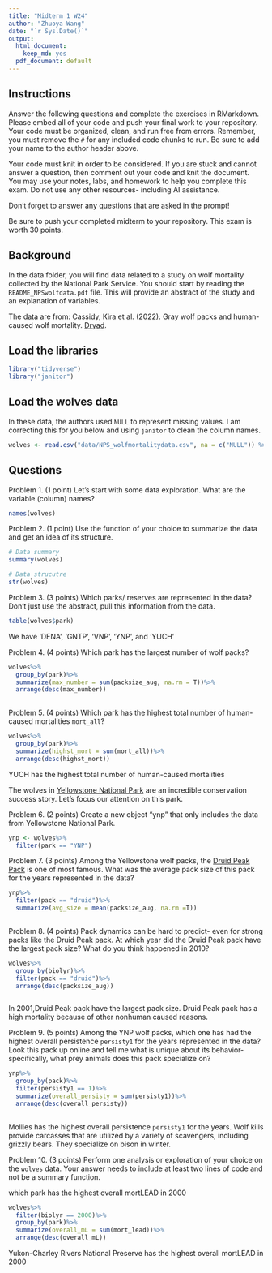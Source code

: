 ```yaml
---
title: "Midterm 1 W24"
author: "Zhuoya Wang"
date: "`r Sys.Date()`"
output:
  html_document: 
    keep_md: yes
  pdf_document: default
---
```


## Instructions
Answer the following questions and complete the exercises in RMarkdown. Please embed all of your code and push your final work to your repository. Your code must be organized, clean, and run free from errors. Remember, you must remove the `#` for any included code chunks to run. Be sure to add your name to the author header above. 

Your code must knit in order to be considered. If you are stuck and cannot answer a question, then comment out your code and knit the document. You may use your notes, labs, and homework to help you complete this exam. Do not use any other resources- including AI assistance.  

Don't forget to answer any questions that are asked in the prompt!  

Be sure to push your completed midterm to your repository. This exam is worth 30 points.  

## Background
In the data folder, you will find data related to a study on wolf mortality collected by the National Park Service. You should start by reading the `README_NPSwolfdata.pdf` file. This will provide an abstract of the study and an explanation of variables.  

The data are from: Cassidy, Kira et al. (2022). Gray wolf packs and human-caused wolf mortality. [Dryad](https://doi.org/10.5061/dryad.mkkwh713f). 

## Load the libraries
```r
library("tidyverse")
library("janitor")
```

## Load the wolves data
In these data, the authors used `NULL` to represent missing values. I am correcting this for you below and using `janitor` to clean the column names.
```r
wolves <- read.csv("data/NPS_wolfmortalitydata.csv", na = c("NULL")) %>% clean_names()
```

## Questions
Problem 1. (1 point) Let's start with some data exploration. What are the variable (column) names?  

```r
names(wolves)
```



Problem 2. (1 point) Use the function of your choice to summarize the data and get an idea of its structure.  

```r
# Data summary
summary(wolves)
```

```r
# Data strucutre
str(wolves)
```


Problem 3. (3 points) Which parks/ reserves are represented in the data? Don't just use the abstract, pull this information from the data.  

```r
table(wolves$park)
```

We have 'DENA', 'GNTP', 'VNP', 'YNP', and 'YUCH'


Problem 4. (4 points) Which park has the largest number of wolf packs?
```r
wolves%>%
  group_by(park)%>%
  summarize(max_number = sum(packsize_aug, na.rm = T))%>%
  arrange(desc(max_number))
              

```


Problem 5. (4 points) Which park has the highest total number of human-caused mortalities `mort_all`?

```r
wolves%>%
  group_by(park)%>%
  summarize(highst_mort = sum(mort_all))%>%
  arrange(desc(highst_mort))
```
YUCH has the highest total number of human-caused mortalities

The wolves in [Yellowstone National Park](https://www.nps.gov/yell/learn/nature/wolf-restoration.htm) are an incredible conservation success story. Let's focus our attention on this park.  

Problem 6. (2 points) Create a new object "ynp" that only includes the data from Yellowstone National Park.  
```r
ynp <- wolves%>%
  filter(park == "YNP")
```


Problem 7. (3 points) Among the Yellowstone wolf packs, the [Druid Peak Pack](https://www.pbs.org/wnet/nature/in-the-valley-of-the-wolves-the-druid-wolf-pack-story/209/) is one of most famous. What was the average pack size of this pack for the years represented in the data?
```r
ynp%>%
  filter(pack == "druid")%>%
  summarize(avg_size = mean(packsize_aug, na.rm =T))
  
```


Problem 8. (4 points) Pack dynamics can be hard to predict- even for strong packs like the Druid Peak pack. At which year did the Druid Peak pack have the largest pack size? What do you think happened in 2010?
```r

wolves%>%
  group_by(biolyr)%>%
  filter(pack == "druid")%>%
  arrange(desc(packsize_aug))



```

In 2001,Druid Peak pack have the largest pack size. Druid Peak pack has a high mortality because of other nonhuman caused reasons.

Problem 9. (5 points) Among the YNP wolf packs, which one has had the highest overall persistence `persisty1` for the years represented in the data? Look this pack up online and tell me what is unique about its behavior- specifically, what prey animals does this pack specialize on?  
```r
ynp%>%
  group_by(pack)%>%
  filter(persisty1 == 1)%>%
  summarize(overall_persisty = sum(persisty1))%>%
  arrange(desc(overall_persisty))
  
```
Mollies has the highest overall persistence `persisty1` for the years. Wolf kills provide carcasses that are utilized by a variety of scavengers, including grizzly bears. They specialize on bison in winter. 

Problem 10. (3 points) Perform one analysis or exploration of your choice on the `wolves` data. Your answer needs to include at least two lines of code and not be a summary function.  

which park has the highest overall mortLEAD in  2000
```r
wolves%>%
  filter(biolyr == 2000)%>%
  group_by(park)%>%
  summarize(overall_mL = sum(mort_lead))%>%
  arrange(desc(overall_mL))
```
Yukon-Charley Rivers National Preserve has the highest overall mortLEAD in  2000 
